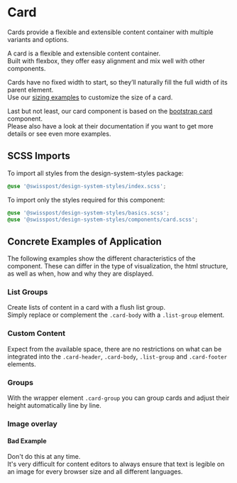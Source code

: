 
<Meta title="Components/Card" />

# Card

<p className="lead">
  Cards provide a flexible and extensible content container with multiple variants and options.
</p>

A card is a flexible and extensible content container.<br/>
Built with flexbox, they offer easy alignment and mix well with other components.

Cards have no fixed width to start, so they’ll naturally fill the full width of its parent element.<br/>
Use our <a href="#sizing" target="_self">sizing examples</a> to customize the size of a card.

Last but not least, our card component is based on the <a href="https://getbootstrap.com/docs/5.1/components/card/" target="_blank">bootstrap card</a> component.<br/>
Please also have a look at their documentation if you want to get more details or see even more examples.

<Canvas>
  <Story id="components-card--default" />
</Canvas>
<div className="hide-col-default">
  <ArgsTable story="^" />
</div>

## SCSS Imports

To import all styles from the design-system-styles package:

```css dark
@use '@swisspost/design-system-styles/index.scss';
```

To import only the styles required for this component:

```css dark
@use '@swisspost/design-system-styles/basics.scss';
@use '@swisspost/design-system-styles/components/card.scss';
```

## Concrete Examples of Application

The following examples show the different characteristics of the component. These can differ in the type of visualization, the html structure, as well as when, how and why they are displayed.

### List Groups

Create lists of content in a card with a flush list group.<br/>
Simply replace or complement the `.card-body` with a `.list-group` element.

<Canvas>
  <Story id="components-card--list-groups" />
</Canvas>

### Custom Content

Expect from the available space, there are no restrictions on what can be integrated into the `.card-header`, `.card-body`, `.list-group` and `.card-footer` elements.

<Canvas>
  <Story id="components-card--custom-content" />
</Canvas>

### Groups

With the wrapper element `.card-group` you can group cards and adjust their height automatically line by line.

<Canvas>
  <Story id="components-card--groups" />
</Canvas>

### Image overlay

<div className="mb-3">
  <Story id="components-card--image-overlay" />
</div>

<div className="alert alert-danger mb-3">
  <h4 className="h5">Bad Example</h4>
  <p>
    Don't do this at any time.
    <br />
    It's very difficult for content editors to always ensure that text is legible on an image for
    every browser size and all different languages.
  </p>
</div>
